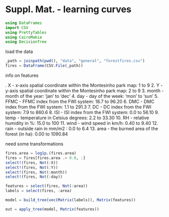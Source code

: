 # Suppl. Mat. - learning curves

```julia
using DataFrames
import CSV
using PrettyTables
using CairoMakie
using DecisionTree
```

load the data

```julia
_path = joinpath(pwd(), "data", "general", "forestfires.csv")
fires = DataFrame(CSV.File(_path))
```

info on features

. X - x-axis spatial coordinate within the Montesinho park map: 1 to 9 2. Y - y-axis spatial coordinate within the Montesinho park map: 2 to 9 3. month - month of the year: 'jan' to 'dec' 4. day - day of the week: 'mon' to 'sun' 5. FFMC - FFMC index from the FWI system: 18.7 to 96.20 6. DMC - DMC index from the FWI system: 1.1 to 291.3 7. DC - DC index from the FWI system: 7.9 to 860.6 8. ISI - ISI index from the FWI system: 0.0 to 56.10 9. temp - temperature in Celsius degrees: 2.2 to 33.30 10. RH - relative humidity in %: 15.0 to 100 11. wind - wind speed in km/h: 0.40 to 9.40 12. rain - outside rain in mm/m2 : 0.0 to 6.4 13. area - the burned area of the forest (in ha): 0.00 to 1090.84

need some transformations

```julia
fires.area = log1p.(fires.area)
fires = fires[fires.area .> 0.0, :]
select!(fires, Not(:X))
select!(fires, Not(:Y))
select!(fires, Not(:month))
select!(fires, Not(:day))
```

```julia
features = select(fires, Not(:area))
labels = select(fires, :area)
```

```julia
model = build_tree(vec(Matrix(labels)), Matrix(features))
```

```julia
out = apply_tree(model, Matrix(features))
```